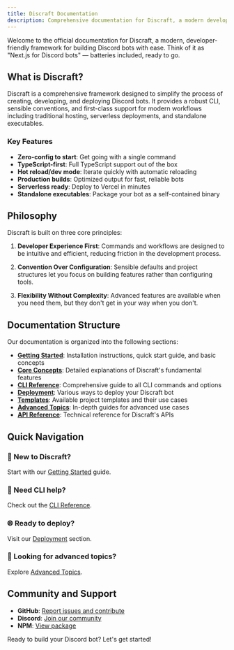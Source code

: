 ```yaml
---
title: Discraft Documentation
description: Comprehensive documentation for Discraft, a modern developer-friendly framework for building Discord bots with ease.
---
```


Welcome to the official documentation for Discraft, a modern, developer-friendly framework for building Discord bots with ease. Think of it as "Next.js for Discord bots" — batteries included, ready to go.

## What is Discraft?

Discraft is a comprehensive framework designed to simplify the process of creating, developing, and deploying Discord bots. It provides a robust CLI, sensible conventions, and first-class support for modern workflows including traditional hosting, serverless deployments, and standalone executables.

### Key Features

- **Zero-config to start**: Get going with a single command
- **TypeScript-first**: Full TypeScript support out of the box
- **Hot reload/dev mode**: Iterate quickly with automatic reloading
- **Production builds**: Optimized output for fast, reliable bots
- **Serverless ready**: Deploy to Vercel in minutes
- **Standalone executables**: Package your bot as a self-contained binary

## Philosophy

Discraft is built on three core principles:

1. **Developer Experience First**: Commands and workflows are designed to be intuitive and efficient, reducing friction in the development process.

2. **Convention Over Configuration**: Sensible defaults and project structures let you focus on building features rather than configuring tools.

3. **Flexibility Without Complexity**: Advanced features are available when you need them, but they don't get in your way when you don't.

## Documentation Structure

Our documentation is organized into the following sections:

- **[Getting Started](/docs/getting-started/)**: Installation instructions, quick start guide, and basic concepts
- **[Core Concepts](/docs/core-concepts/)**: Detailed explanations of Discraft's fundamental features
- **[CLI Reference](/docs/cli/)**: Comprehensive guide to all CLI commands and options
- **[Deployment](/docs/deployment/)**: Various ways to deploy your Discraft bot
- **[Templates](/docs/templates/)**: Available project templates and their use cases
- **[Advanced Topics](/docs/advanced/)**: In-depth guides for advanced use cases
- **[API Reference](/docs/api-reference/)**: Technical reference for Discraft's APIs

## Quick Navigation

<div className="grid grid-cols-1 md:grid-cols-2 gap-4">
  <div className="p-4 border rounded-lg">
    <h3>🚀 New to Discraft?</h3>
    <p>
      Start with our <a href="/docs/getting-started/">Getting Started</a> guide.
    </p>
  </div>
  <div className="p-4 border rounded-lg">
    <h3>🔧 Need CLI help?</h3>
    <p>
      Check out the <a href="/docs/cli/">CLI Reference</a>.
    </p>
  </div>
  <div className="p-4 border rounded-lg">
    <h3>🌐 Ready to deploy?</h3>
    <p>
      Visit our <a href="/docs/deployment/">Deployment</a> section.
    </p>
  </div>
  <div className="p-4 border rounded-lg">
    <h3>🧠 Looking for advanced topics?</h3>
    <p>
      Explore <a href="/docs/advanced/">Advanced Topics</a>.
    </p>
  </div>
</div>

## Community and Support

- **GitHub**: [Report issues and contribute](https://github.com/The-Best-Codes/discraft-js)
- **Discord**: [Join our community](https://discord.gg/dKeuR9yfBs)
- **NPM**: [View package](https://www.npmjs.com/package/discraft)

Ready to build your Discord bot? Let's get started!
